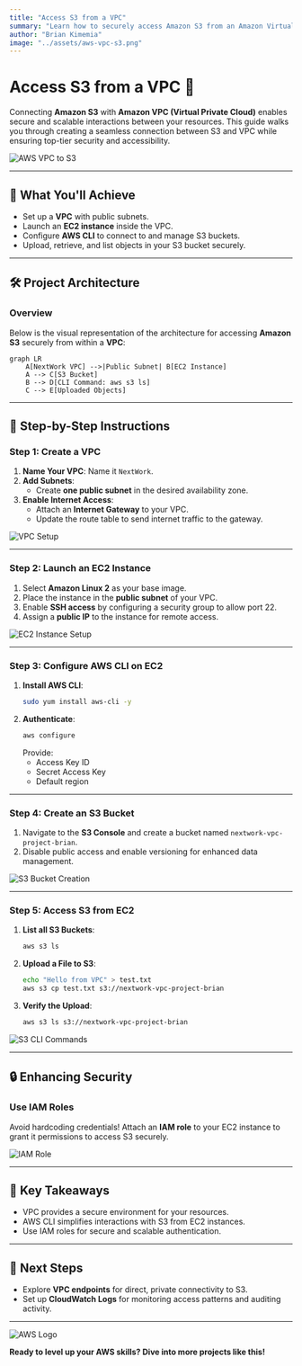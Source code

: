 ```yaml
---
title: "Access S3 from a VPC"
summary: "Learn how to securely access Amazon S3 from an Amazon Virtual Private Cloud (VPC) with this detailed guide."
author: "Brian Kimemia"
image: "../assets/aws-vpc-s3.png"
---
```



# Access S3 from a VPC 🚀

Connecting **Amazon S3** with **Amazon VPC (Virtual Private Cloud)** enables secure and scalable interactions between your resources. This guide walks you through creating a seamless connection between S3 and VPC while ensuring top-tier security and accessibility.

<Image src="../assets/aws-vpc-banner.png" alt="AWS VPC to S3" width={800} height={400} />

---

## 🌟 What You'll Achieve

- Set up a **VPC** with public subnets.
- Launch an **EC2 instance** inside the VPC.
- Configure **AWS CLI** to connect to and manage S3 buckets.
- Upload, retrieve, and list objects in your S3 bucket securely.

---

## 🛠️ Project Architecture

### Overview

Below is the visual representation of the architecture for accessing **Amazon S3** securely from within a **VPC**:

```mermaid
graph LR
    A[NextWork VPC] -->|Public Subnet| B[EC2 Instance]
    A --> C[S3 Bucket]
    B --> D[CLI Command: aws s3 ls]
    C --> E[Uploaded Objects]
```

---

## 🚧 Step-by-Step Instructions

### Step 1: Create a VPC

1. **Name Your VPC**: Name it `NextWork`.
2. **Add Subnets**:
   - Create **one public subnet** in the desired availability zone.
3. **Enable Internet Access**:
   - Attach an **Internet Gateway** to your VPC.
   - Update the route table to send internet traffic to the gateway.

<Image src="../assets/vpc-setup.png" alt="VPC Setup" width={800} height={400} />

---

### Step 2: Launch an EC2 Instance

1. Select **Amazon Linux 2** as your base image.
2. Place the instance in the **public subnet** of your VPC.
3. Enable **SSH access** by configuring a security group to allow port 22.
4. Assign a **public IP** to the instance for remote access.

<Image src="../assets/ec2-setup.png" alt="EC2 Instance Setup" width={800} height={400} />

---

### Step 3: Configure AWS CLI on EC2

1. **Install AWS CLI**:
   ```bash
   sudo yum install aws-cli -y
   ```
2. **Authenticate**:
   ```bash
   aws configure
   ```
   Provide:
   - Access Key ID
   - Secret Access Key
   - Default region

---

### Step 4: Create an S3 Bucket

1. Navigate to the **S3 Console** and create a bucket named `nextwork-vpc-project-brian`.
2. Disable public access and enable versioning for enhanced data management.

<Image src="../assets/s3-bucket.png" alt="S3 Bucket Creation" width={800} height={400} />

---

### Step 5: Access S3 from EC2

1. **List all S3 Buckets**:
   ```bash
   aws s3 ls
   ```
2. **Upload a File to S3**:
   ```bash
   echo "Hello from VPC" > test.txt
   aws s3 cp test.txt s3://nextwork-vpc-project-brian
   ```
3. **Verify the Upload**:
   ```bash
   aws s3 ls s3://nextwork-vpc-project-brian
   ```

<Image src="../assets/s3-cli.png" alt="S3 CLI Commands" width={800} height={400} />

---

## 🔒 Enhancing Security

### Use IAM Roles
Avoid hardcoding credentials! Attach an **IAM role** to your EC2 instance to grant it permissions to access S3 securely.

<Image src="../assets/iam-role.png" alt="IAM Role" width={800} height={400} />

---

## 🌟 Key Takeaways

- VPC provides a secure environment for your resources.
- AWS CLI simplifies interactions with S3 from EC2 instances.
- Use IAM roles for secure and scalable authentication.

---

## 🚀 Next Steps

- Explore **VPC endpoints** for direct, private connectivity to S3.
- Set up **CloudWatch Logs** for monitoring access patterns and auditing activity.

---

<Image src="../assets/aws-logo.png" alt="AWS Logo" width={200} height={200} />

**Ready to level up your AWS skills? Dive into more projects like this!**
